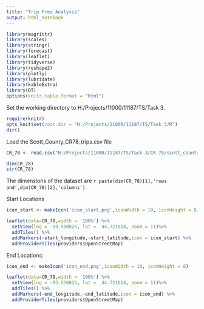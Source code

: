 ```yaml
---
title: "Trip Freq Analysis"
output: html_notebook
---
```


```r
library(magrittr)
library(scales)
library(stringr)
library(forecast)
library(leaflet)
library(tidyverse)
library(reshape2)
library(plotly)
library(lubridate)
library(kableExtra)
library(DT)
options(knitr.table.format = "html") 
```


Set the working directory to H:/Projects/11000/11187/TS/Task 3.

```r
require(knitr)
opts_knit$set(root.dir = "H:/Projects/11000/11187/TS/Task 3/R")
dir()
```


Load the Scott_County_CR78_trips.csv file

```r


CR_78 <- read.csv("H:/Projects/11000/11187/TS/Task 3/CR 78/scott_county_CR78_trips.csv",stringsAsFactors = FALSE)

dim(CR_78)
str(CR_78)
```

The dimensions of the  dataset are `r paste(dim(CR_78)[1],'rows and',dim(CR_78)[2],'columns')`.


Start Locations
```r
icon_start <- makeIcon('icon_start.png',iconWidth = 10, iconHeight = 8)

leaflet(data=CR_78,width = '100%') %>%
  setView(lng = -93.550825, lat =  44.721614, zoom = 11)%>%
  addTiles() %>% 
  addMarkers(~start_longitude,~start_latitude,icon = icon_start) %>%
  addProviderTiles(providers$OpenStreetMap)

```


End Locations:

```r
icon_end <- makeIcon('icon_end.png',iconWidth = 10, iconHeight = 8)

leaflet(data=CR_78,width = '100%') %>%
  setView(lng = -93.550825, lat =  44.721614, zoom = 11)%>%
  addTiles() %>% 
  addMarkers(~end_longitude,~end_latitude,icon = icon_end) %>%
  addProviderTiles(providers$OpenStreetMap)

```